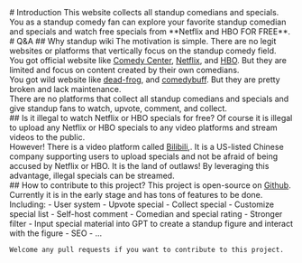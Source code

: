 

<div className='about-container'>
  # Introduction
  This website collects all standup comedians and specials. 
  You as a standup comedy fan can explore your favorite standup comedian and specials and watch free specials from **Netflix and HBO FOR FREE**.
  <br />
  # Q&A
    ## Why standup wiki
  The motivation is simple. There are no legit websites or platforms that vertically focus on the standup comedy field.
    <br />
  You got official website like 
    <a href="http://www.cc.com" target="_blank">Comedy Center</a>,
    <a href="https://www.netflix.com/jp-en/browse/genre/11559" target="_blank">Netflix</a>,
    and 
    <a href="https://www.hbo.com/specials" target="_blank">HBO</a>. But they are limited and focus on content created by their own comedians.
  <br />
  You got wild website like 
    <a href="https://www.dead-frog.com/" target="_blank">dead-frog</a>,
    and 
    <a href="https://comedybuff.com/" target="_blank">comedybuff</a>. But they are pretty broken and lack maintenance.
  <br />
  There are no platforms that collect all standup comedians and specials and give standup fans to watch, upvote, comment, and collect.
  <br />
  ## Is it illegal to watch Netflix or HBO specials for free?
  Of course it is illegal to upload any Netflix or HBO specials to any video platforms and stream videos to the public.
  <br />
  However! There is a video platform called 
    <a href="https://www.bilibili.com/" target="_blank">Bilibili</a>,. 
    It is a US-listed Chinese company supporting users to upload specials and not be afraid of being accused by Netflix or HBO.
    It is the land of outlaws! By leveraging this advantage, illegal specials can be streamed.
  <br />
  ## How to contribute to this project?
    This project is open-source on 
    <a href="https://github.com/FTAndy/stand-up-wiki-client-nextjs" target="_blank">Github</a>.
    Currently it is in the early stage and has tons of features to be done. Including:
    - User system
    - Upvote special 
    - Collect special 
    - Customize special list 
    - Self-host comment
    - Comedian and special rating
    - Stronger filter
    - Input special material into GPT to create a standup figure and interact with the figure
    - SEO
    - ...

    Welcome any pull requests if you want to contribute to this project.

</div>

